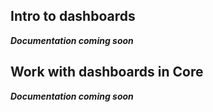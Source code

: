 


<section id="intro-to-dashboards">

## Intro to dashboards
***Documentation coming soon***

</section>

<section id="work-with-dashboards-in-core">

## Work with dashboards in Core
***Documentation coming soon***

</section>

